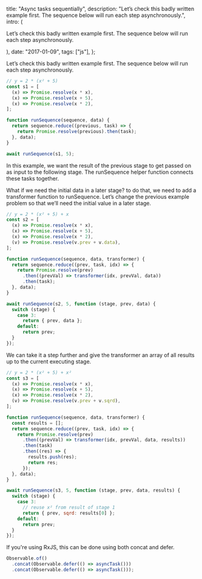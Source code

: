 
  title: "Async tasks sequentially",
  description:
    "Let’s check this badly written example first. The sequence below will run each step asynchronously.",
  intro: (
    <section>
      <p>
        Let’s check this badly written example first. The sequence below will
        run each step asynchronously.
      </p>
    </section>
  ),
  date: "2017-01-09",
  tags: ["js"],
};


Let’s check this badly written example first. The sequence below will run each step asynchronously.

```js
// y = 2 * (x² + 5)
const s1 = [
  (x) => Promise.resolve(x * x),
  (x) => Promise.resolve(x + 5),
  (x) => Promise.resolve(x * 2),
];

function runSequence(sequence, data) {
  return sequence.reduce((previous, task) => {
    return Promise.resolve(previous).then(task);
  }, data);
}

await runSequence(s1, 5);
```

In this example, we want the result of the previous stage to get passed on as input to the following stage. The runSequence helper function connects these tasks together.

What if we need the initial data in a later stage? to do that, we need to add a transformer function to runSequence. Let’s change the previous example problem so that we’ll need the initial value in a later stage.

```js
// y = 2 * (x² + 5) + x
const s2 = [
  (x) => Promise.resolve(x * x),
  (x) => Promise.resolve(x + 5),
  (x) => Promise.resolve(x * 2),
  (v) => Promise.resolve(v.prev + v.data),
];

function runSequence(sequence, data, transformer) {
  return sequence.reduce((prev, task, idx) => {
    return Promise.resolve(prev)
      .then((prevVal) => transformer(idx, prevVal, data))
      .then(task);
  }, data);
}

await runSequence(s2, 5, function (stage, prev, data) {
  switch (stage) {
    case 3:
      return { prev, data };
    default:
      return prev;
  }
});
```

We can take it a step further and give the transformer an array of all results up to the current executing stage.

```js
// y = 2 * (x² + 5) + x²
const s3 = [
  (x) => Promise.resolve(x * x),
  (x) => Promise.resolve(x + 5),
  (x) => Promise.resolve(x * 2),
  (v) => Promise.resolve(v.prev + v.sqrd),
];

function runSequence(sequence, data, transformer) {
  const results = [];
  return sequence.reduce((prev, task, idx) => {
    return Promise.resolve(prev)
      .then((prevVal) => transformer(idx, prevVal, data, results))
      .then(task)
      .then((res) => {
        results.push(res);
        return res;
      });
  }, data);
}

await runSequence(s3, 5, function (stage, prev, data, results) {
  switch (stage) {
    case 3:
      // reuse x² from result of stage 1
      return { prev, sqrd: results[0] };
    default:
      return prev;
  }
});
```

If you're using RxJS, this can be done using both concat and defer.

```js
Observable.of()
  .concat(Observable.defer(() => asyncTask()))
  .concat(Observable.defer(() => asyncTask()));
```
